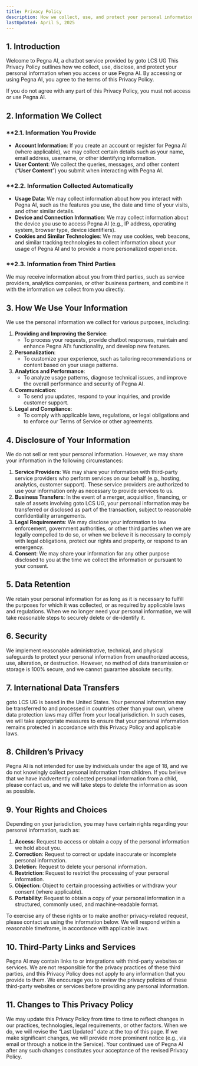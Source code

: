 ```yaml
---
title: Privacy Policy
description: How we collect, use, and protect your personal information
lastUpdated: April 5, 2025
---
```


## 1. Introduction

Welcome to Pegna AI, a chatbot service provided by goto LCS UG This Privacy Policy outlines how we collect, use, disclose, and protect your personal information when you access or use Pegna AI. By accessing or using Pegna AI, you agree to the terms of this Privacy Policy.

If you do not agree with any part of this Privacy Policy, you must not access or use Pegna AI.

## 2. Information We Collect

### **2.1. Information You Provide

* **Account Information**: If you create an account or register for Pegna AI (where applicable), we may collect certain details such as your name, email address, username, or other identifying information.
* **User Content**: We collect the queries, messages, and other content (“**User Content**”) you submit when interacting with Pegna AI.

### **2.2. Information Collected Automatically

* **Usage Data**: We may collect information about how you interact with Pegna AI, such as the features you use, the date and time of your visits, and other similar details.
* **Device and Connection Information**: We may collect information about the device you use to access Pegna AI (e.g., IP address, operating system, browser type, device identifiers).
* **Cookies and Similar Technologies**: We may use cookies, web beacons, and similar tracking technologies to collect information about your usage of Pegna AI and to provide a more personalized experience.

### **2.3. Information from Third Parties

We may receive information about you from third parties, such as service providers, analytics companies, or other business partners, and combine it with the information we collect from you directly.

## 3. How We Use Your Information

We use the personal information we collect for various purposes, including:

1. **Providing and Improving the Service**:
   * To process your requests, provide chatbot responses, maintain and enhance Pegna AI’s functionality, and develop new features.
2. **Personalization**:
   * To customize your experience, such as tailoring recommendations or content based on your usage patterns.
3. **Analytics and Performance**:
   * To analyze usage patterns, diagnose technical issues, and improve the overall performance and security of Pegna AI.
4. **Communication**:
   * To send you updates, respond to your inquiries, and provide customer support.
5. **Legal and Compliance**:
   * To comply with applicable laws, regulations, or legal obligations and to enforce our Terms of Service or other agreements.

## 4. Disclosure of Your Information

We do not sell or rent your personal information. However, we may share your information in the following circumstances:

1. **Service Providers**: We may share your information with third-party service providers who perform services on our behalf (e.g., hosting, analytics, customer support). These service providers are authorized to use your information only as necessary to provide services to us.
2. **Business Transfers**: In the event of a merger, acquisition, financing, or sale of assets involving goto LCS UG, your personal information may be transferred or disclosed as part of the transaction, subject to reasonable confidentiality arrangements.
3. **Legal Requirements**: We may disclose your information to law enforcement, government authorities, or other third parties when we are legally compelled to do so, or when we believe it is necessary to comply with legal obligations, protect our rights and property, or respond to an emergency.
4. **Consent**: We may share your information for any other purpose disclosed to you at the time we collect the information or pursuant to your consent.

## 5. Data Retention

We retain your personal information for as long as it is necessary to fulfill the purposes for which it was collected, or as required by applicable laws and regulations. When we no longer need your personal information, we will take reasonable steps to securely delete or de-identify it.

## 6. Security

We implement reasonable administrative, technical, and physical safeguards to protect your personal information from unauthorized access, use, alteration, or destruction. However, no method of data transmission or storage is 100% secure, and we cannot guarantee absolute security.

## 7. International Data Transfers

goto LCS UG is based in the United States. Your personal information may be transferred to and processed in countries other than your own, where data protection laws may differ from your local jurisdiction. In such cases, we will take appropriate measures to ensure that your personal information remains protected in accordance with this Privacy Policy and applicable laws.

## 8. Children’s Privacy

Pegna AI is not intended for use by individuals under the age of 18, and we do not knowingly collect personal information from children. If you believe that we have inadvertently collected personal information from a child, please contact us, and we will take steps to delete the information as soon as possible.

## 9. Your Rights and Choices

Depending on your jurisdiction, you may have certain rights regarding your personal information, such as:

1. **Access**: Request to access or obtain a copy of the personal information we hold about you.
2. **Correction**: Request to correct or update inaccurate or incomplete personal information.
3. **Deletion**: Request to delete your personal information.
4. **Restriction**: Request to restrict the processing of your personal information.
5. **Objection**: Object to certain processing activities or withdraw your consent (where applicable).
6. **Portability**: Request to obtain a copy of your personal information in a structured, commonly used, and machine-readable format.

To exercise any of these rights or to make another privacy-related request, please contact us using the information below. We will respond within a reasonable timeframe, in accordance with applicable laws.

## 10. Third-Party Links and Services

Pegna AI may contain links to or integrations with third-party websites or services. We are not responsible for the privacy practices of these third parties, and this Privacy Policy does not apply to any information that you provide to them. We encourage you to review the privacy policies of these third-party websites or services before providing any personal information.

## 11. Changes to This Privacy Policy

We may update this Privacy Policy from time to time to reflect changes in our practices, technologies, legal requirements, or other factors. When we do, we will revise the “Last Updated” date at the top of this page. If we make significant changes, we will provide more prominent notice (e.g., via email or through a notice in the Service). Your continued use of Pegna AI after any such changes constitutes your acceptance of the revised Privacy Policy.

